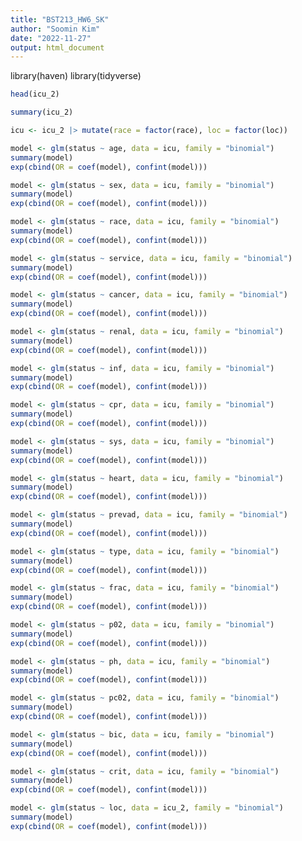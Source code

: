 ```yaml
---
title: "BST213_HW6_SK"
author: "Soomin Kim"
date: "2022-11-27"
output: html_document
---
```


library(haven)
library(tidyverse)

```r
head(icu_2)
```
```r
summary(icu_2)
```

```r
icu <- icu_2 |> mutate(race = factor(race), loc = factor(loc))
```

```r
model <- glm(status ~ age, data = icu, family = "binomial")
summary(model)
exp(cbind(OR = coef(model), confint(model)))
```

```r
model <- glm(status ~ sex, data = icu, family = "binomial")
summary(model)
exp(cbind(OR = coef(model), confint(model)))
```

```r
model <- glm(status ~ race, data = icu, family = "binomial")
summary(model)
exp(cbind(OR = coef(model), confint(model)))
```

```r
model <- glm(status ~ service, data = icu, family = "binomial")
summary(model)
exp(cbind(OR = coef(model), confint(model)))
```

```r
model <- glm(status ~ cancer, data = icu, family = "binomial")
summary(model)
exp(cbind(OR = coef(model), confint(model)))
```

```r
model <- glm(status ~ renal, data = icu, family = "binomial")
summary(model)
exp(cbind(OR = coef(model), confint(model)))
```

```r
model <- glm(status ~ inf, data = icu, family = "binomial")
summary(model)
exp(cbind(OR = coef(model), confint(model)))
```

```r
model <- glm(status ~ cpr, data = icu, family = "binomial")
summary(model)
exp(cbind(OR = coef(model), confint(model)))
```

```r
model <- glm(status ~ sys, data = icu, family = "binomial")
summary(model)
exp(cbind(OR = coef(model), confint(model)))
```


```r
model <- glm(status ~ heart, data = icu, family = "binomial")
summary(model)
exp(cbind(OR = coef(model), confint(model)))
```

```r
model <- glm(status ~ prevad, data = icu, family = "binomial")
summary(model)
exp(cbind(OR = coef(model), confint(model)))
```

```r
model <- glm(status ~ type, data = icu, family = "binomial")
summary(model)
exp(cbind(OR = coef(model), confint(model)))
```

```r
model <- glm(status ~ frac, data = icu, family = "binomial")
summary(model)
exp(cbind(OR = coef(model), confint(model)))
```

```r
model <- glm(status ~ p02, data = icu, family = "binomial")
summary(model)
exp(cbind(OR = coef(model), confint(model)))
```

```r
model <- glm(status ~ ph, data = icu, family = "binomial")
summary(model)
exp(cbind(OR = coef(model), confint(model)))
```

```r
model <- glm(status ~ pc02, data = icu, family = "binomial")
summary(model)
exp(cbind(OR = coef(model), confint(model)))
```

```r
model <- glm(status ~ bic, data = icu, family = "binomial")
summary(model)
exp(cbind(OR = coef(model), confint(model)))
```

```r
model <- glm(status ~ crit, data = icu, family = "binomial")
summary(model)
exp(cbind(OR = coef(model), confint(model)))
```

```r
model <- glm(status ~ loc, data = icu_2, family = "binomial")
summary(model)
exp(cbind(OR = coef(model), confint(model)))
```

